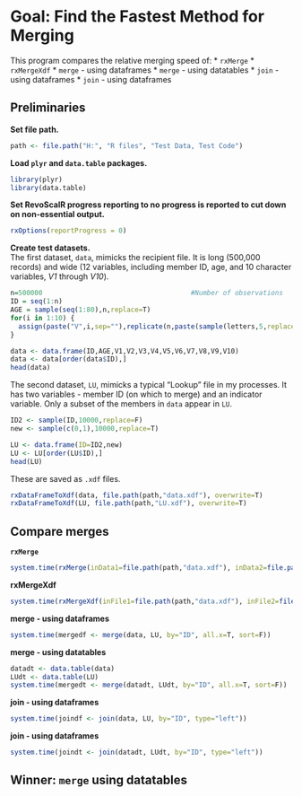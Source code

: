 Goal: Find the Fastest Method for Merging
========================================================

This program compares the relative merging speed of:
* `rxMerge`
* `rxMergeXdf`
* `merge` - using dataframes
* `merge` - using datatables
* `join` - using dataframes
* `join` - using dataframes


Preliminaries
--------------------------------------------------------

**Set file path.**
```r
path <- file.path("H:", "R files", "Test Data, Test Code")
```

**Load `plyr` and `data.table` packages.**
```r
library(plyr)
library(data.table)
```

**Set RevoScalR progress reporting to no progress is reported to cut down on non-essential output.**
```r
rxOptions(reportProgress = 0)
```


**Create test datasets.**   
The first dataset, `data`, mimicks the recipient file. It is long (500,000 records) and wide (12 variables, including member ID, age, and 10 character variables, *V1* through *V10*).   
```r
n=500000                                     #Number of observations
ID = seq(1:n)
AGE = sample(seq(1:80),n,replace=T)
for(i in 1:10) {
  assign(paste("V",i,sep=""),replicate(n,paste(sample(letters,5,replace=T),collapse="")))
}

data <- data.frame(ID,AGE,V1,V2,V3,V4,V5,V6,V7,V8,V9,V10)
data <- data[order(data$ID),]
head(data)
```


The second dataset, `LU`, mimicks a typical "Lookup" file in my processes. It has two variables - member ID (on which to merge) and an indicator variable. Only a subset of the members in `data` appear in `LU`.
```r
ID2 <- sample(ID,10000,replace=F)
new <- sample(c(0,1),10000,replace=T)

LU <- data.frame(ID=ID2,new)
LU <- LU[order(LU$ID),]
head(LU)
```

These are saved as `.xdf` files.
```r
rxDataFrameToXdf(data, file.path(path,"data.xdf"), overwrite=T)
rxDataFrameToXdf(LU, file.path(path,"LU.xdf"), overwrite=T)
```

Compare merges
--------------------------------------------------------

**`rxMerge`**
```r
system.time(rxMerge(inData1=file.path(path,"data.xdf"), inData2=file.path(path,"LU.xdf"), outFile=file.path(path,"results_rxMerge.xdf"), matchVars="ID", type="left", autoSort=F, maxRowsByCols=NULL, overwrite=T))
```

**rxMergeXdf**
```r
system.time(rxMergeXdf(inFile1=file.path(path,"data.xdf"), inFile2=file.path(path,"LU.xdf"), outFile=file.path(path,"results_rxMergeXdf.xdf"), matchVars="ID", type="left", overwrite=T))
```

**merge - using dataframes**
```r
system.time(mergedf <- merge(data, LU, by="ID", all.x=T, sort=F))
```

**merge - using datatables**
```r
datadt <- data.table(data)
LUdt <- data.table(LU)
system.time(mergedt <- merge(datadt, LUdt, by="ID", all.x=T, sort=F))
```

**join - using dataframes**
```r
system.time(joindf <- join(data, LU, by="ID", type="left"))
```

**join - using dataframes**
```r
system.time(joindt <- join(datadt, LUdt, by="ID", type="left"))
```


Winner: `merge` using datatables
--------------------------------------------------------
